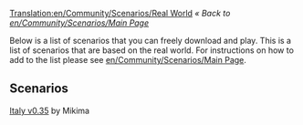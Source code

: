 [[Translation:en/Community/Scenarios/Real World]]
''« Back to [[en/Community/Scenarios/Main Page]]''

Below is a list of scenarios that you can freely download and play. This is a list of scenarios that are based on the real world. For instructions on how to add to the list please see [[en/Community/Scenarios/Main Page]].

==Scenarios==

[http://wiki.openttd.org/index.php/Scenarios_by_Size_2048x2048 Italy v0.35] by Mikima